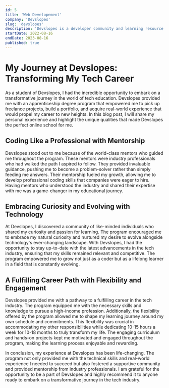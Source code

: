 ```yaml
---
id: 5
title: 'Web Developement'
company: 'Devslopes'
slug: 'devslopes'
description: 'Devslopes is a developer community and learning resource. We teach you how to code through our tutorials, courses, and app.'
startDate: 2022-08-16
endDate: 2023-08-16
published: true
---
```


# My Journey at Devslopes: Transforming My Tech Career

As a student of Devslopes, I had the incredible opportunity to embark on a transformative journey in the world of tech education. Devslopes provided me with an apprenticeship degree program that empowered me to pick up freelance projects, build a portfolio, and acquire real-world experience that would propel my career to new heights. In this blog post, I will share my personal experience and highlight the unique qualities that made Devslopes the perfect online school for me.

## Coding Like a Professional with Mentorship

Devslopes stood out to me because of the world-class mentors who guided me throughout the program. These mentors were industry professionals who had walked the path I aspired to follow. They provided invaluable guidance, pushing me to become a problem-solver rather than simply feeding me answers. Their mentorship fueled my growth, allowing me to develop professional coding skills that companies were eager to hire. Having mentors who understood the industry and shared their expertise with me was a game-changer in my educational journey.

## Embracing Curiosity and Evolving with Technology

At Devslopes, I discovered a community of like-minded individuals who shared my curiosity and passion for learning. The program encouraged me to embrace my natural curiosity and nurtured my desire to evolve alongside technology's ever-changing landscape. With Devslopes, I had the opportunity to stay up-to-date with the latest advancements in the tech industry, ensuring that my skills remained relevant and competitive. The program empowered me to grow not just as a coder but as a lifelong learner in a field that is constantly evolving.

## A Fulfilling Career Path with Flexibility and Engagement

Devslopes provided me with a pathway to a fulfilling career in the tech industry. The program equipped me with the necessary skills and knowledge to pursue a high-income profession. Additionally, the flexibility offered by the program allowed me to shape my learning journey around my own schedule and commitments. This flexibility was crucial in accommodating my other responsibilities while dedicating 10-15 hours a week for 10-18 months to truly transform my life. The engaging curriculum and hands-on projects kept me motivated and engaged throughout the program, making the learning process enjoyable and rewarding.

In conclusion, my experience at Devslopes has been life-changing. The program not only provided me with the technical skills and real-world experience I needed to succeed but also fostered a supportive community and provided mentorship from industry professionals. I am grateful for the opportunity to be a part of Devslopes and highly recommend it to anyone ready to embark on a transformative journey in the tech industry.
